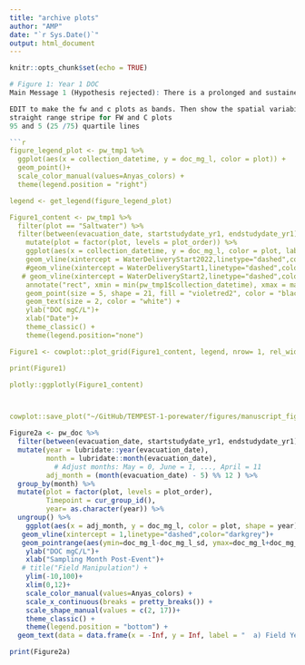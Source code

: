 ```yaml
---
title: "archive plots"
author: "AMP"
date: "`r Sys.Date()`"
output: html_document
---
```


```r
knitr::opts_chunk$set(echo = TRUE)
```

```r
# Figure 1: Year 1 DOC 
Main Message 1 (Hypothesis rejected): There is a prolonged and sustained increase in dissolved carbon following initial drop in DOC after exposure to salinity.

EDIT to make the fw and c plots as bands. Then show the spatial variability in the sw plot by plotting the individual lysimeters (numbers inside circles for the points?)
straight range stripe for FW and C plots
95 and 5 (25 /75) quartile lines

```r

figure_legend_plot <- pw_tmp1 %>%
  ggplot(aes(x = collection_datetime, y = doc_mg_l, color = plot)) +
  geom_point()+
  scale_color_manual(values=Anyas_colors) +
  theme(legend.position = "right")

legend <- get_legend(figure_legend_plot)

Figure1_content <- pw_tmp1 %>%
  filter(plot == "Saltwater") %>%
  filter(between(evacuation_date, startstudydate_yr1, endstudydate_yr1)) %>%
    mutate(plot = factor(plot, levels = plot_order)) %>%
    ggplot(aes(x = collection_datetime, y = doc_mg_l, color = plot, label= grid)) +
    geom_vline(xintercept = WaterDeliveryStart2022,linetype="dashed",color="grey")+ 
    #geom_vline(xintercept = WaterDeliveryStart1,linetype="dashed",color="grey")+ 
   # geom_vline(xintercept = WaterDeliveryStart2,linetype="dashed",color="grey")+
    annotate("rect", xmin = min(pw_tmp1$collection_datetime), xmax = max(WaterDeliveryStop2), ymin = doc_iqr$q1_doc_mg_l, ymax = doc_iqr$q3_doc_mg_l, fill= c("cyan2", "springgreen2"), alpha = 0.2)+
    geom_point(size = 5, shape = 21, fill = "violetred2", color = "black") +
    geom_text(size = 2, color = "white") +
    ylab("DOC mgC/L")+
    xlab("Date")+
    theme_classic() +
    theme(legend.position="none")

Figure1 <- cowplot::plot_grid(Figure1_content, legend, nrow= 1, rel_widths=c(1, 0.2))

print(Figure1)

plotly::ggplotly(Figure1_content)



cowplot::save_plot("~/GitHub/TEMPEST-1-porewater/figures/manuscript_figures/Figure1_pwdoc.png",Figure1, dpi=600)

```

```r
Figure2a <- pw_doc %>%
  filter(between(evacuation_date, startstudydate_yr1, endstudydate_yr1)) %>%
  mutate(year = lubridate::year(evacuation_date), 
         month = lubridate::month(evacuation_date),
           # Adjust months: May = 0, June = 1, ..., April = 11
         adj_month = (month(evacuation_date) - 5) %% 12 ) %>%
  group_by(month) %>%
  mutate(plot = factor(plot, levels = plot_order),
         Timepoint = cur_group_id(),
         year= as.character(year)) %>%
  ungroup() %>%
    ggplot(aes(x = adj_month, y = doc_mg_l, color = plot, shape = year)) +
   geom_vline(xintercept = 1,linetype="dashed",color="darkgrey")+ 
   geom_pointrange(aes(ymin=doc_mg_l-doc_mg_l_sd, ymax=doc_mg_l+doc_mg_l_sd), size = 1)+
    ylab("DOC mgC/L")+
    xlab("Sampling Month Post-Event")+
   # title("Field Manipulation") +
    ylim(-10,100)+
    xlim(0,12)+
    scale_color_manual(values=Anyas_colors) +
    scale_x_continuous(breaks = pretty_breaks()) +
    scale_shape_manual(values = c(2, 17))+ 
    theme_classic() +
    theme(legend.position = "bottom") +
  geom_text(data = data.frame(x = -Inf, y = Inf, label = "  a) Field Year 1"), aes(x, y, label = label), hjust = -0.1, vjust = 1.1, inherit.aes = FALSE)

print(Figure2a)
```